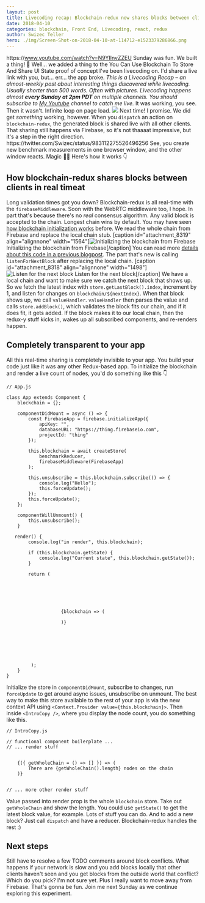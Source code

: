 ```yaml
---
layout: post
title: Livecoding recap: Blockchain-redux now shares blocks between clients in real-time
date: 2018-04-10
categories: blockchain, Front End, Livecoding, react, redux
author: Swizec Teller
hero: ./img/Screen-Shot-on-2018-04-10-at-114712-e1523379286866.png
---
```


https&#x3A;//www.youtube.com/watch?v=N9YIInvZZEU Sunday was fun. We built a thing! 🎉 Well… we added a thing to the You Can Use Blockchain To Store And Share UI State proof of concept I've been livecoding on. I'd share a live link with you, but… err… the app broke. _This is a Livecoding Recap – an almost-weekly post about interesting things discovered while livecoding. Usually shorter than 500 words. Often with pictures. Livecoding happens almost **every Sunday at 2pm PDT** on multiple channels. You should subscribe to [My Youtube](https://www.youtube.com/TheSwizec) channel to catch me live._ It was working, you see. Then it wasn't. Infinite loop on page load. ![](./img/giphy.gif) Next time! I promise. We did get _something_ working, however. When you `dispatch` an action on `blockchain-redux`, the generated block is shared live with all other clients. That sharing still happens via Firebase, so it's not thaaaat impressive, but it's a step in the right direction. https&#x3A;//twitter.com/Swizec/status/983112275526496256 See, you create new benchmark measurements in one browser window, and the other window reacts. Magic 🧙‍♂️ Here's how it works 👇

## How blockchain-redux shares blocks between clients in real timeat

Long validation times got you down? Blockchain-redux is all real-time with the `firebaseMiddleware`. Soon with the WebRTC middleware too, I hope. In part that's because there's no _real_ consensus algorithm. Any valid block is accepted to the chain. Longest chain wins by default. You may have seen [how blockchain initialization works](https://swizec.com/blog/blockchain-redux-experiment-part-2/swizec/8055) before. We read the whole chain from Firebase and replace the local chain stub. \[caption id="attachment_8319" align="alignnone" width="1564"]![Initializing the blockchain from Firebase](./img/firebase-blockchain-init.png) Initializing the blockchain from Firebase\[/caption] You can read more [details about this code in a previous blogpost](https://swizec.com/blog/blockchain-redux-experiment-part-2/swizec/8055). The part that's new is calling `listenForNextBlock` after replacing the local chain. \[caption id="attachment_8318" align="alignnone" width="1498"]![Listen for the next block](./img/wait-for-next-block.png) Listen for the next block\[/caption] We have a local chain and want to make sure we catch the next block that shows up. So we fetch the latest index with `store.getLastBlock().index`, increment by 1, and listen for changes on `blockchain/${nextIndex}`. When that block shows up, we call `valueHandler`. `valueHandler` then parses the value and calls `store.addBlock()`, which validates the block fits our chain, and if it does fit, it gets added. If the block makes it to our local chain, then the redux-y stuff kicks in, wakes up all subscribed components, and re-renders happen.

## Completely transparent to your app

All this real-time sharing is completely invisible to your app. You build your code just like it was any other Redux-based app. To initialize the blockchain and render a live count of nodes, you'd do something like this 👇

    // App.js

    class App extends Component {
        blockchain = {};

        componentDidMount = async () => {
            const FirebaseApp = firebase.initializeApp({
                apiKey: "",
                databaseURL: "https://thing.firebaseio.com",
                projectId: "thing"
            });

            this.blockchain = await createStore(
                benchmarkReducer,
                firebaseMiddleware(FirebaseApp)
            );

            this.unsubscribe = this.blockchain.subscribe(() => {
                console.log("Hello");
                this.forceUpdate();
            });
            this.forceUpdate();
        };

        componentWillUnmount() {
            this.unsubscribe();
        }

       render() {
            console.log("in render", this.blockchain);

            if (this.blockchain.getState) {
                console.log("Current state", this.blockchain.getState());
            }

            return (
            

                
                    

                    
                        {blockchain => (
                            
                        )}
                    

                    

                
            
           
             );
        }
    }

Initialize the store in `componentDidMount`, subscribe to changes, run `forceUpdate` to get around async issues, unsubscribe on unmount. The best way to make this store available to the rest of your app is via the new context API using `<Context.Provider value={this.blockchain}>`. Then inside `<IntroCopy />`, where you display the node count, you do something like this.

    // IntroCopy.js

    // functional component boilerplate ...
    // ... render stuff


        {({ getWholeChain = () => [] }) => (
            There are {getWholeChain().length} nodes on the chain
        )}


    // ... more other render stuff

Value passed into render prop is the whole `blockchain` store. Take out `getWholeChain` and show the length. You could use `getState()` to get the latest block value, for example. Lots of stuff you can do. And to add a new block? Just call `dispatch` and have a reducer. Blockchain-redux handles the rest :)

## Next steps

Still have to resolve a few TODO comments around block conflicts. What happens if your network is slow and you add blocks locally that other clients haven't seen and you get blocks from the outside world that conflict? Which do you pick? I'm not sure yet. Plus I really want to move away from Firebase. That's gonna be fun. Join me next Sunday as we continue exploring this experiment.

